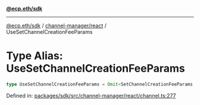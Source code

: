 [**@ecp.eth/sdk**](../../../index.mdx)

***

[@ecp.eth/sdk](/sdk-reference/index.mdx) / [channel-manager/react](/sdk-reference/channel-manager/react/index.mdx) / UseSetChannelCreationFeeParams

# Type Alias: UseSetChannelCreationFeeParams

```ts
type UseSetChannelCreationFeeParams = Omit<SetChannelCreationFeeParams, "writeContract">;
```

Defined in: [packages/sdk/src/channel-manager/react/channel.ts:277](https://github.com/ecp-eth/comments-monorepo/blob/main/packages/sdk/src/channel-manager/react/channel.ts#L277)
